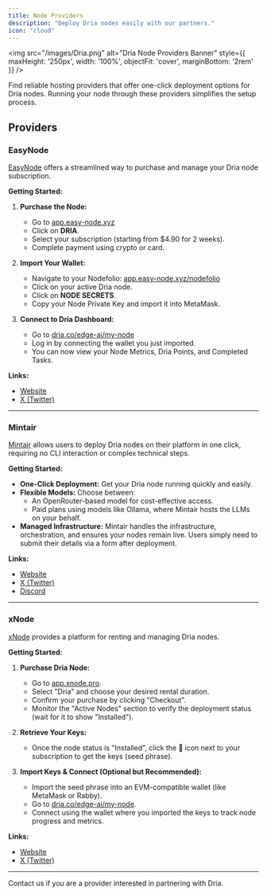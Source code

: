 ```yaml
---
title: Node Providers
description: "Deploy Dria nodes easily with our partners."
icon: "cloud"
---
```


<img src="/images/Dria.png" alt="Dria Node Providers Banner" style={{ maxHeight: '250px', width: '100%', objectFit: 'cover', marginBottom: '2rem' }} />

Find reliable hosting providers that offer one-click deployment options for Dria nodes. Running your node through these providers simplifies the setup process.

## Providers

### EasyNode

[EasyNode](https://app.easy-node.xyz/) offers a streamlined way to purchase and manage your Dria node subscription.

**Getting Started:**

1.  **Purchase the Node:**
    *   Go to [app.easy-node.xyz](https://app.easy-node.xyz/)
    *   Click on **DRIA**.
    *   Select your subscription (starting from $4.90 for 2 weeks).
    *   Complete payment using crypto or card.

2.  **Import Your Wallet:**
    *   Navigate to your Nodefolio: [app.easy-node.xyz/nodefolio](https://app.easy-node.xyz/nodefolio)
    *   Click on your active Dria node.
    *   Click on **NODE SECRETS**.
    *   Copy your Node Private Key and import it into MetaMask.

3.  **Connect to Dria Dashboard:**
    *   Go to [dria.co/edge-ai/my-node](https://dria.co/edge-ai/my-node)
    *   Log in by connecting the wallet you just imported.
    *   You can now view your Node Metrics, Dria Points, and Completed Tasks.

**Links:**
- [Website](https://app.easy-node.xyz/)
- [X (Twitter)](https://x.com/easynodexyz)

---

### Mintair

[Mintair](https://mintair.xyz/dashboard) allows users to deploy Dria nodes on their platform in one click, requiring no CLI interaction or complex technical steps.

**Getting Started:**

- **One-Click Deployment:** Get your Dria node running quickly and easily.
- **Flexible Models:** Choose between:
    - An OpenRouter-based model for cost-effective access.
    - Paid plans using models like Ollama, where Mintair hosts the LLMs on your behalf.
- **Managed Infrastructure:** Mintair handles the infrastructure, orchestration, and ensures your nodes remain live. Users simply need to submit their details via a form after deployment.

**Links:**
- [Website](https://mintair.xyz/dashboard)
- [X (Twitter)](https://x.com/mintairxyz)
- [Discord](https://discord.gg/mintairxyz)

---

### xNode

[xNode](https://app.xnode.pro/) provides a platform for renting and managing Dria nodes.

**Getting Started:**

1.  **Purchase Dria Node:**
    *   Go to [app.xnode.pro](https://app.xnode.pro/).
    *   Select "Dria" and choose your desired rental duration.
    *   Confirm your purchase by clicking "Checkout".
    *   Monitor the "Active Nodes" section to verify the deployment status (wait for it to show "Installed").

2.  **Retrieve Your Keys:**
    *   Once the node status is "Installed", click the 🔑 icon next to your subscription to get the keys (seed phrase).

3.  **Import Keys & Connect (Optional but Recommended):**
    *   Import the seed phrase into an EVM-compatible wallet (like MetaMask or Rabby).
    *   Go to [dria.co/edge-ai/my-node](https://dria.co/edge-ai/my-node).
    *   Connect using the wallet where you imported the keys to track node progress and metrics.

**Links:**
- [Website](https://app.xnode.pro/)
- [X (Twitter)](https://x.com/xNodePro)

---

Contact us if you are a provider interested in partnering with Dria. 